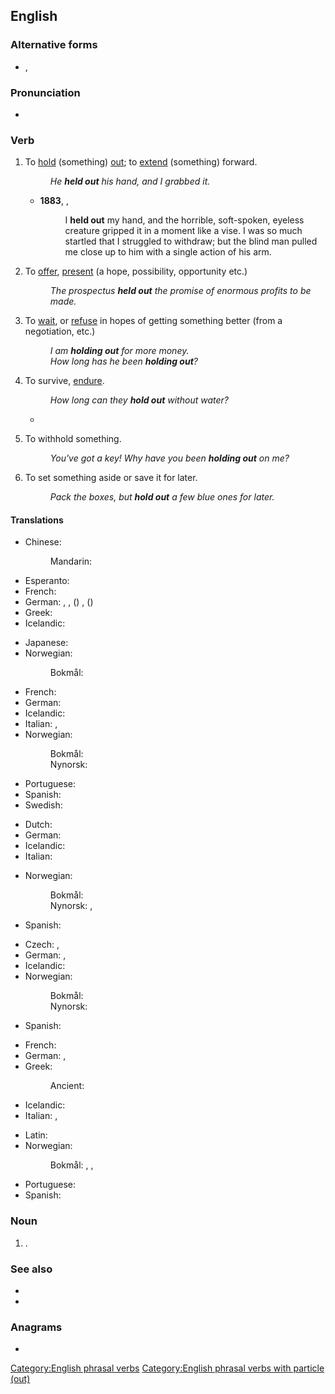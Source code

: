 {{also|holdout}}
==English==

===Alternative forms===
* {{sense|noun}} {{l|en|hold-out}}, {{l|en|holdout}}

===Pronunciation===
* {{audio|en|en-au-hold out.ogg|Audio (AU)}}

===Verb===
{{en-verb|hold<,,held> out}}

# {{lb|en|transitive|literally}} To [[hold]] (something) [[out]]; to [[extend]] (something) forward.
#: ''He '''held out''' his hand, and I grabbed it.''
#* '''1883''', {{w|Robert Louis Stevenson}}, ''{{w|Treasure Island}}''
#*: I '''held out''' my hand, and the horrible, soft-spoken, eyeless creature gripped it in a moment like a vise. I was so much startled that I struggled to withdraw; but the blind man pulled me close up to him with a single action of his arm.
# {{lb|en|figuratively}} To [[offer]], [[present]] (a hope, possibility, opportunity etc.)
#: ''The prospectus '''held out''' the promise of enormous profits to be made.''
# {{lb|en|idiomatic|often|with ''for''}} To [[wait]], or [[refuse]] in hopes of getting something better (from a negotiation, etc.)
#: ''I am '''holding out''' for more money.''
#: ''How long has he been '''holding out'''?''
# {{lb|en|idiomatic}} To survive, [[endure]].
#: ''How long can they '''hold out''' without water?''
#* {{quote-journal
|en
|date=September 2, 2011
|author=
|title=Wales 2-1 Montenegro
|work=BBC
|url=http://news.bbc.co.uk/sport2/hi/football/14660870.stm
|page=
|passage=Stevan Jovetic gave Montenegro hope when he unleashed a pile-driver but Wales '''held out''' for a much-needed win.}}
# {{lb|en|idiomatic|usually|with ''on''}} To withhold something.
#: ''You've got a key! Why have you been '''holding out''' on me?''
# {{lb|en|transitive}} To set something aside or save it for later.
#: ''Pack the boxes, but '''hold out''' a few blue ones for later.''

====Translations====
{{trans-top|to wait for something better}}
* Chinese:
*: Mandarin: {{t+|cmn|等待|tr=děngdài}}
* Esperanto: {{t|eo|atendi}}
* French: {{t+|fr|attendre}}
* German: {{t+|de|abwarten}}, {{t+|de|ausharren}}, ({{l|de|beharrlich}}) {{t+|de|warten}}, ({{l|de|unbeirrbar}}) {{t+|de|warten}}
* Greek: {{t+|el|περιμένω}}
* Icelandic: {{t|is|hinkra}}
{{trans-mid}}
* Japanese: {{t+|ja|待つ|tr=matsu}}
* Norwegian:
*: Bokmål: {{t+|nb|avvente}}
{{trans-bottom}}

{{trans-top|endure}}
* French: {{t+|fr|tenir bon}}
* German: {{t+|de|aushalten}}
* Icelandic: {{t|is|þrauka}}
* Italian: {{t+|it|resistere}}, {{t+|it|sopravvivere}}
* Norwegian:
*: Bokmål: {{t|nb|holde ut}}
*: Nynorsk: {{t|nn|halde ut}}
{{trans-mid}}
* Portuguese: {{t|pt|prevalecer}}
* Spanish: {{t+|es|aguantar}}
* Swedish: {{t+|sv|hålla ut}}
{{trans-bottom}}

{{trans-top|withhold something}}
* Dutch: {{t+|nl|achterhouden}}
* German: {{t+|de|zurückhalten}}
* Icelandic: {{t+|is|halda}} {{t+|is|einhverju}} {{t|is|leyndu}}
* Italian: {{t+|it|aspettarsi}}
{{trans-mid}}
* Norwegian:
*: Bokmål: {{t|nb|holde tilbake}}
*: Nynorsk: {{t|nn|halde attende}}, {{t|nn|halde tilbake}}
* Spanish: {{t+|es|retener}}
{{trans-bottom}}

{{trans-top|to save something for later}}
* Czech: {{t+|cs|odložit}}, {{t|cs|dát stranou}}
* German: {{t+|de|aufheben}}, {{t|de|aufsparen}}
* Icelandic: {{t+|is|geyma}}
* Norwegian:
*: Bokmål: {{t|nb|holde av}}
*: Nynorsk: {{t|nn|halde av}}
{{trans-mid}}
* Spanish: {{t+|es|guardar}}
{{trans-bottom}}

<!-- The following translations were listed under the definition "to hold", but "to hold out" does not mean "to hold" in an obvious way. -->
{{checktrans-top|to hold}}
* French: {{t+|fr|tendre}}
* German: {{t+|de|hinhalten}}, {{t+|de|reichen}}
* Greek:
*: Ancient: {{t|grc|ἐκπετάννυμι}}
* Icelandic: {{t+|is|halda}} {{t+|is|út}} {{t|is|hendinni}}
* Italian: {{t+|it|attendere}}, {{t+|it|aspettare}}
{{trans-mid}}
* Latin: {{t|la|porrigō}}
* Norwegian:
*: Bokmål: {{t|nb|holde frem}}, {{t|nb|holde fram}}, {{t|nb|holde ut}}
* Portuguese: {{t+|pt|reter}}
* Spanish: {{t+|es|tender}}
{{trans-bottom}}

===Noun===
{{en-noun}}

# {{alternative spelling of|en|holdout}}.

===See also===
* {{l|en|dead-ender}}
* {{l|en|diehard}}

===Anagrams===
* {{anagrams|en|a=dhlootu|outhold}}

[[Category:English phrasal verbs]]
[[Category:English phrasal verbs with particle (out)]]